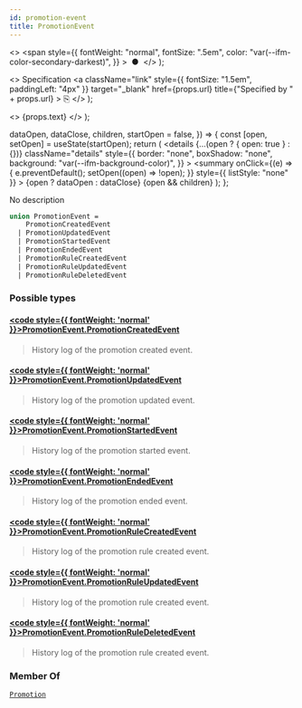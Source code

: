 ```yaml
---
id: promotion-event
title: PromotionEvent
---
```


  <>
    <span
      style={{
        fontWeight: "normal",
        fontSize: ".5em",
        color: "var(--ifm-color-secondary-darkest)",
      }}
    >
      &nbsp;●&nbsp;
    </span>
  </>
);

  <>
    Specification
    <a
      className="link"
      style={{ fontSize: "1.5em", paddingLeft: "4px" }}
      target="\_blank"
      href={props.url}
      title={"Specified by " + props.url}
    >
      ⎘
    </a>
  </>
);

  <>
    <span className={props.class}>{props.text}</span>
  </>
);


  dataOpen,
  dataClose,
  children,
  startOpen = false,
}) => {
  const [open, setOpen] = useState(startOpen);
  return (
    <details
      {...(open ? { open: true } : {})}
      className="details"
      style={{
        border: "none",
        boxShadow: "none",
        background: "var(--ifm-background-color)",
      }}
    >
      <summary
        onClick={(e) => {
          e.preventDefault();
          setOpen((open) => !open);
        }}
        style={{ listStyle: "none" }}
      >
        {open ? dataOpen : dataClose}
      </summary>
      {open && children}
    </details>
  );
};

No description

```graphql
union PromotionEvent =
    PromotionCreatedEvent
  | PromotionUpdatedEvent
  | PromotionStartedEvent
  | PromotionEndedEvent
  | PromotionRuleCreatedEvent
  | PromotionRuleUpdatedEvent
  | PromotionRuleDeletedEvent
```

### Possible types

#### [<code style={{ fontWeight: 'normal' }}>PromotionEvent.<b>PromotionCreatedEvent</b></code>](../../../api-reference/discounts/objects/promotion-created-event) <Badge class="badge badge--secondary" text="object"/> <Badge class="badge badge--secondary" text="discounts"/>

> History log of the promotion created event.
>
> <Badge text="Added in Saleor 3.17" class="secondary margin-bottom--sm" />
>
> <FeaturePreview />

#### [<code style={{ fontWeight: 'normal' }}>PromotionEvent.<b>PromotionUpdatedEvent</b></code>](../../../api-reference/discounts/objects/promotion-updated-event) <Badge class="badge badge--secondary" text="object"/> <Badge class="badge badge--secondary" text="discounts"/>

> History log of the promotion updated event.
>
> <Badge text="Added in Saleor 3.17" class="secondary margin-bottom--sm" />
>
> <FeaturePreview />

#### [<code style={{ fontWeight: 'normal' }}>PromotionEvent.<b>PromotionStartedEvent</b></code>](../../../api-reference/discounts/objects/promotion-started-event) <Badge class="badge badge--secondary" text="object"/> <Badge class="badge badge--secondary" text="discounts"/>

> History log of the promotion started event.
>
> <Badge text="Added in Saleor 3.17" class="secondary margin-bottom--sm" />
>
> <FeaturePreview />

#### [<code style={{ fontWeight: 'normal' }}>PromotionEvent.<b>PromotionEndedEvent</b></code>](../../../api-reference/discounts/objects/promotion-ended-event) <Badge class="badge badge--secondary" text="object"/> <Badge class="badge badge--secondary" text="discounts"/>

> History log of the promotion ended event.
>
> <Badge text="Added in Saleor 3.17" class="secondary margin-bottom--sm" />
>
> <FeaturePreview />

#### [<code style={{ fontWeight: 'normal' }}>PromotionEvent.<b>PromotionRuleCreatedEvent</b></code>](../../../api-reference/discounts/objects/promotion-rule-created-event) <Badge class="badge badge--secondary" text="object"/> <Badge class="badge badge--secondary" text="discounts"/>

> History log of the promotion rule created event.
>
> <Badge text="Added in Saleor 3.17" class="secondary margin-bottom--sm" />
>
> <FeaturePreview />

#### [<code style={{ fontWeight: 'normal' }}>PromotionEvent.<b>PromotionRuleUpdatedEvent</b></code>](../../../api-reference/discounts/objects/promotion-rule-updated-event) <Badge class="badge badge--secondary" text="object"/> <Badge class="badge badge--secondary" text="discounts"/>

> History log of the promotion rule created event.
>
> <Badge text="Added in Saleor 3.17" class="secondary margin-bottom--sm" />
>
> <FeaturePreview />

#### [<code style={{ fontWeight: 'normal' }}>PromotionEvent.<b>PromotionRuleDeletedEvent</b></code>](../../../api-reference/discounts/objects/promotion-rule-deleted-event) <Badge class="badge badge--secondary" text="object"/> <Badge class="badge badge--secondary" text="discounts"/>

> History log of the promotion rule created event.
>
> <Badge text="Added in Saleor 3.17" class="secondary margin-bottom--sm" />
>
> <FeaturePreview />

### Member Of

[`Promotion`](../../../api-reference/discounts/objects/promotion) <Badge class="badge badge--secondary" text="object"/>

